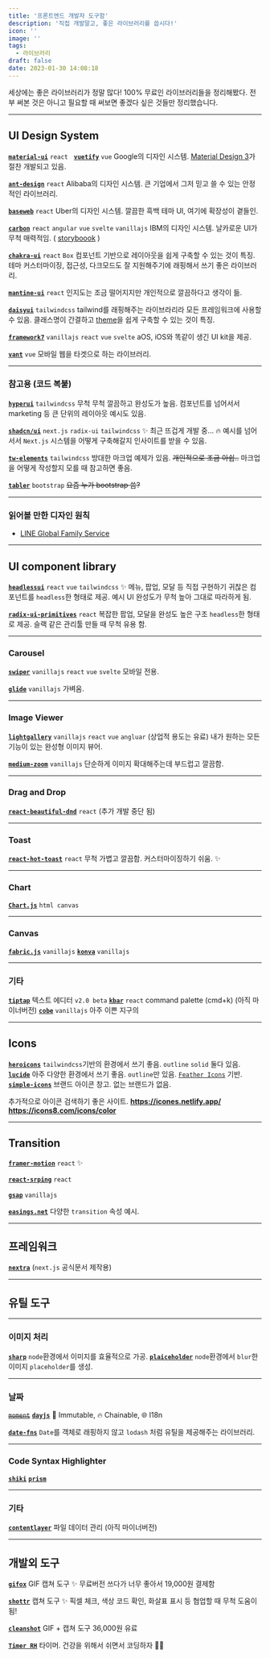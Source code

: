 ```yaml
---
title: '프론트엔드 개발자 도구함'
description: '직접 개발말고, 좋은 라이브러리를 씁시다!'
icon: ''
image: ''
tags:
  - 라이브러리
draft: false
date: 2023-01-30 14:08:18
---
```


세상에는 좋은 라이브러리가 정말 많다!
100% 무료인 라이브러리들을 정리해봤다.
전부 써본 것은 아니고 필요할 때 써보면 좋겠다 싶은 것들만 정리했습니다.

---

## UI Design System

[**`material-ui`**](https://github.com/mui/material-ui) `react` &nbsp; [**`vuetify`**](https://github.com/vuetifyjs/vuetify) `vue`
Google의 디자인 시스템.
[Material Design 3](https://m3.material.io/develop/web)가 절찬 개발되고 있음.

[**`ant-design`**](https://github.com/ant-design/ant-design) `react`
Alibaba의 디자인 시스템.
큰 기업에서 그저 믿고 쓸 수 있는 안정적인 라이브러리.

[**`baseweb`**](https://github.com/uber/baseweb) `react`
Uber의 디자인 시스템.
깔끔한 흑백 테마 UI, 여기에 확장성이 곁들인.

[**`carbon`**](https://github.com/carbon-design-system/carbon) `react` `angular` `vue` `svelte` `vanillajs`
IBM의 디자인 시스템.
날카로운 UI가 무척 매력적임. ( [storyboook](https://react.carbondesignsystem.com/?path=/story/getting-started-welcome--welcome) )

[**`chakra-ui`**](https://github.com/chakra-ui/chakra-ui) `react`
`Box` 컴포넌트 기반으로 레이아웃을 쉽게 구축할 수 있는 것이 특징.
테마 커스터마이징, 접근성, 다크모드도 잘 지원해주기에 래핑해서 쓰기 좋은 라이브러리.

[**`mantine-ui`**](https://github.com/mantinedev/ui.mantine.dev) `react`
인지도는 조금 떨어지지만 개인적으로 깔끔하다고 생각이 듦.

[**`daisyui`**](https://github.com/saadeghi/daisyui) `tailwindcss`
tailwind를 래핑해주는 라이브라리라 모든 프레임워크에 사용할 수 있음.
클래스명이 간결하고 [theme](https://daisyui.com/docs/themes/)을 쉽게 구축할 수 있는 것이 특징.

[**`framework7`**](https://github.com/framework7io/framework7) `vanillajs` `react` `vue` `svelte`
aOS, iOS와 똑같이 생긴 UI kit을 제공.

[**`vant`**](https://github.com/youzan/vant) `vue`
모바일 웹을 타겟으로 하는 라이브러리.

---

### 참고용 (코드 복붙)

[**`hyperui`**](https://github.com/markmead/hyperui) `tailwindcss`
무척 무척 깔끔하고 완성도가 높음.
컴포넌트를 넘어서서 marketing 등 큰 단위의 레이아웃 예시도 있음.

[**`shadcn/ui`**](https://github.com/shadcn/ui) `next.js` `radix-ui` `tailwindcss` ✨
최근 뜨겁게 개발 중... 🔥
예시를 넘어서서 `Next.js` 시스템을 어떻게 구축해갈지 인사이트를 받을 수 있음.

[**`tw-elements`**](https://github.com/mdbootstrap/Tailwind-Elements/) `tailwindcss`
방대한 마크업 예제가 있음. ~~개인적으로 조금 아쉽..~~
마크업을 어떻게 작성할지 모를 때 참고하면 좋음.

[**`tabler`**](https://github.com/tabler/tabler) `bootstrap`
~~요즘 누가 bootstrap 씀?~~

---

### 읽어볼 만한 디자인 원칙

- [LINE Global Family Service](https://designsystem.line.me/LDSG/foundation/)

---

## UI component library

[**`headlessui`**](https://github.com/tailwindlabs/headlessui) `react` `vue` `tailwindcss` ✨
메뉴, 팝업, 모달 등 직접 구현하기 귀찮은 컴포넌트를 `headless`한 형태로 제공.
예시 UI 완성도가 무척 높아 그대로 따라하게 됨.

[**`radix-ui-primitives`**](https://github.com/radix-ui/primitives) `react`
복잡한 팝업, 모달을 완성도 높은 구조 `headless`한 형태로 제공.
슬랙 같은 관리툴 만들 때 무척 유용 함.

---

### Carousel

[**`swiper`**](https://github.com/nolimits4web/swiper) `vanillajs` `react` `vue` `svelte`
모바일 전용.

[**`glide`**](https://github.com/glidejs/glide) `vanillajs`
가벼움.

---

### Image Viewer

[**`lightgallery`**](https://github.com/sachinchoolur/lightGallery) `vanillajs` `react` `vue` `angluar` (상업적 용도는 유료)
내가 원하는 모든 기능이 있는 완성형 이미지 뷰어.

[**`medium-zoom`**](https://github.com/francoischalifour/medium-zoom) `vanillajs`
단순하게 이미지 확대해주는데 부드럽고 깔끔함.

---

### Drag and Drop

[**`react-beautiful-dnd`**](https://github.com/atlassian/react-beautiful-dnd) `react` (추가 개발 중단 됨)

---

### Toast

[**`react-hot-toast`**](https://github.com/timolins/react-hot-toast) `react` 무척 가볍고 깔끔함. 커스터마이징하기 쉬움. ✨

---

### Chart

[**`Chart.js`**](https://github.com/chartjs/Chart.js) `html canvas`

---

### Canvas

[**`fabric.js`**](https://github.com/fabricjs/fabric.js) `vanillajs`
[**`konva`**](https://github.com/konvajs/konva) `vanillajs`

---

### 기타

[**`tiptap`**](https://github.com/ueberdosis/tiptap) 텍스트 에디터 `v2.0 beta`
[**`kbar`**](https://github.com/timc1/kbar) `react` command palette (cmd+k) (아직 마이너버전)
[**`cobe`**](https://github.com/shuding/cobe) `vanillajs` 아주 이쁜 지구의

---

## Icons

[**`heroicons`**](https://github.com/tailwindlabs/heroicons) `tailwindcss`기반의 환경에서 쓰기 좋음. `outline` `solid` 둘다 있음.
[**`lucide`**](https://github.com/lucide-icons/lucide) 아주 다양한 환경에서 쓰기 좋음. `outline`만 있음. [`Feather Icons`](https://github.com/feathericons/feather) 기반.
[**`simple-icons`**](https://github.com/simple-icons/simple-icons) 브랜드 아이콘 창고. 없는 브랜드가 없음.

추가적으로 아이콘 검색하기 좋은 사이트.
**https://icones.netlify.app/**
**https://icons8.com/icons/color**

---

## Transition

[**`framer-motion`**](https://github.com/framer/motion) `react` ✨

[**`react-srping`**](https://github.com/pmndrs/react-spring) `react`

[**`gsap`**](https://github.com/greensock/GSAP) `vanillajs`

[**`easings.net`**](https://easings.net/) 다양한 `transition` 속성 예시.

---

## 프레임워크

[**`nextra`**](https://github.com/shuding/nextra) (`next.js` 공식문서 제작용)

---

## 유틸 도구

---

### 이미지 처리

[**`sharp`**](https://github.com/lovell/sharp) `node`환경에서 이미지를 효율적으로 가공.
[**`plaiceholder`**](https://github.com/joe-bell/plaiceholder) `node`환경에서 `blur`한 이미지 `placeholder`를 생성.

---

### 날짜

~~[`moment`](https://github.com/moment/moment/)~~ [**`dayjs`**](https://github.com/iamkun/dayjs/)
💪 Immutable, 🔥 Chainable, 🌐 I18n

[**`date-fns`**](https://github.com/date-fns/date-fns)
`Date`를 객체로 래핑하지 않고 `lodash` 처럼 유틸을 제공해주는 라이브러리.

---

### Code Syntax Highlighter

[**`shiki`**](https://github.com/shikijs/shiki)
[**`prism`**](https://github.com/PrismJS/prism)

---

### 기타

[**`contentlayer`**](https://github.com/contentlayerdev/contentlayer) 파일 데이터 관리 (아직 마이너버전)

---

## 개발외 도구

[**`gifox`**](https://gifox.app/) GIF 캡쳐 도구 ✨
무료버전 쓰다가 너무 좋아서 19,000원 결제함

[**`shottr`**](https://shottr.cc/) 캡쳐 도구 ✨
픽셀 체크, 색상 코드 확인, 화살표 표시 등 협업할 때 무척 도움이 됨!

[**`cleanshot`**](https://cleanshot.com/pricing) GIF + 캡쳐 도구
36,000원 유료

[**`Timer RH`**](https://apps.apple.com/us/app/timer-rh/id929960914?mt=12) 타이머. 건강을 위해서 쉬면서 코딩하자 🙏🏻
